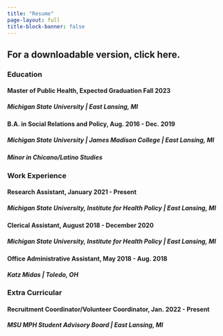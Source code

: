 ```yaml
---
title: "Resume"
page-layout: full
title-block-banner: false
---
```


## For a downloadable version, click here.

### **Education**

#### Master of Public Health, Expected Graduation Fall 2023

##### Michigan State University \| East Lansing, MI

#### B.A. in Social Relations and Policy, Aug. 2016 - Dec. 2019

##### Michigan State University \| James Madison College \| East Lansing, MI

##### Minor in Chicano/Latino Studies

### **Work Experience**

#### Research Assistant, January 2021 - Present

##### Michigan State University, Institute for Health Policy \| East Lansing, MI

#### Clerical Assistant, August 2018 - December 2020

##### Michigan State University, Institute for Health Policy \| East Lansing, MI

#### Office Administrative Assistant, May 2018 - Aug. 2018
##### Katz Midas | Toledo, OH

### **Extra Curricular**

#### Recruitment Coordinator/Volunteer Coordinator, Jan. 2022 - Present 
##### MSU MPH Student Advisory Board | East Lansing, MI
